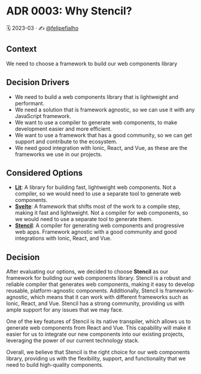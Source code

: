 
<Meta title="Docs/Architecture Decision Records/ADR 0003: Why Stencil?" />

# ADR 0003: Why Stencil?

🗓️ 2023-03 · ✍️ [@felipefialho](https://twitter.com/felipefialho_)

## Context

We need to choose a framework to build our web components library

## Decision Drivers

- We need to build a web components library that is lightweight and performant.
- We need a solution that is framework agnostic, so we can use it with any JavaScript framework.
- We want to use a compiler to generate web components, to make development easier and more efficient.
- We want to use a framework that has a good community, so we can get support and contribute to the ecosystem.
- We need good integration with Ionic, React, and Vue, as these are the frameworks we use in our projects.

## Considered Options

- **[Lit](https://lit.dev/)**: A library for building fast, lightweight web components. Not a compiler, so we would need to use a separate tool to generate web components.
- **[Svelte](https://svelte.dev/)**: A framework that shifts most of the work to a compile step, making it fast and lightweight. Not a compiler for web components, so we would need to use a separate tool to generate them.
- **[Stencil](https://stenciljs.com/)**: A compiler for generating web components and progressive web apps. Framework agnostic with a good community and good integrations with Ionic, React, and Vue.

## Decision

After evaluating our options, we decided to choose **Stencil** as our framework for building our web components library. Stencil is a robust and reliable compiler that generates web components, making it easy to develop reusable, platform-agnostic components. Additionally, Stencil is framework-agnostic, which means that it can work with different frameworks such as Ionic, React, and Vue. Stencil has a strong community, providing us with ample support for any issues that we may face.

One of the key features of Stencil is its native transpiler, which allows us to generate web components from React and Vue. This capability will make it easier for us to integrate our new components into our existing projects, leveraging the power of our current technology stack.

Overall, we believe that Stencil is the right choice for our web components library, providing us with the flexibility, support, and functionality that we need to build high-quality components.
